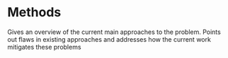 # Methods {#methods}

Gives an overview of the current main approaches to the problem.
Points out flaws in existing approaches and addresses how the current work mitigates these problems

